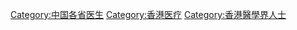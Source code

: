 [[Category:中国各省医生|Category:中国各省医生]]
[[Category:香港医疗|Category:香港医疗]]
[[Category:香港醫學界人士|Category:香港醫學界人士]]